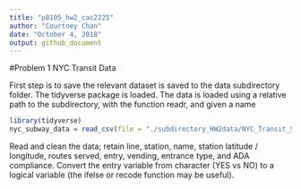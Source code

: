 ```yaml
---
title: "p8105_hw2_cac2225"
author: "Courtney Chan"
date: "October 4, 2018"
output: github_document
---
```

#Problem 1 NYC Transit Data

First step is to save the relevant dataset is saved to the data subdirectory folder. The tidyverse package is loaded. The data is loaded using a relative path to the subdirectory, with the function readr, and given a name

```r
library(tidyverse)
nyc_subway_data = read_csv(file = "./subdirectory_HW2data/NYC_Transit_Subway_Entrance_And_Exist_Data.csv")
```
Read and clean the data; retain line, station, name, station latitude / longitude, routes served, entry, vending, entrance type, and ADA compliance. Convert the entry variable from character (YES vs NO) to a logical variable (the ifelse or  recode function may be useful).